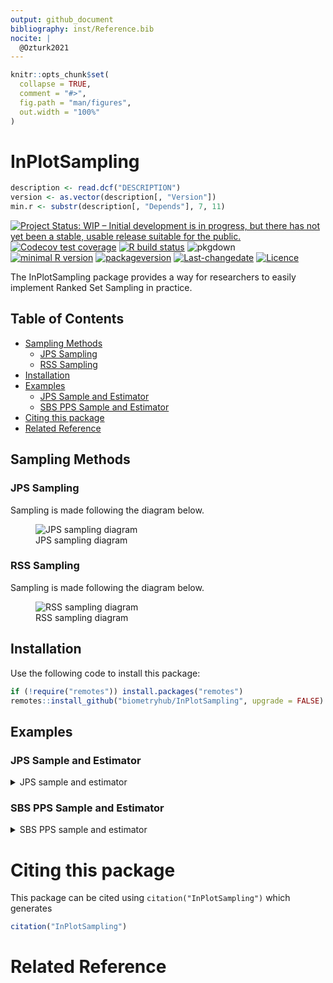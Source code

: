 ```yaml
---
output: github_document
bibliography: inst/Reference.bib
nocite: | 
  @Ozturk2021
---
```


<!-- README.md is generated from README.Rmd. Please edit that file -->

```r
knitr::opts_chunk$set(
  collapse = TRUE,
  comment = "#>",
  fig.path = "man/figures",
  out.width = "100%"
)
```

# InPlotSampling

```r
description <- read.dcf("DESCRIPTION")
version <- as.vector(description[, "Version"])
min.r <- substr(description[, "Depends"], 7, 11)
```

<!-- badges: start -->

[![Project Status: WIP – Initial development is in progress, but there has not yet been a stable, usable release suitable for the public.](http://www.repostatus.org/badges/latest/wip.svg)](http://www.repostatus.org/#wip)
[![Codecov test coverage](https://codecov.io/gh/biometryhub/RankedSetSampling/branch/main/graph/badge.svg)](https://codecov.io/gh/biometryhub/RankedSetSampling?branch=main)
[![R build status](https://github.com/biometryhub/InPlotSampling/workflows/R-CMD-check/badge.svg)](https://github.com/biometryhub/InPlotSampling/actions)
![pkgdown](https://github.com/biometryhub/InPlotSampling/workflows/pkgdown/badge.svg)
<br>
[![minimal R version](https://img.shields.io/badge/R%3E%3D-`r min.r`-6666ff.svg)](https://cran.r-project.org/)
[![packageversion](https://img.shields.io/badge/Package%20version-`r gsub('-', '--', version)`-orange.svg?style=flat-square)](/commits/main)
[![Last-changedate](https://img.shields.io/badge/last%20change-`r gsub('-', '--', Sys.Date())`-yellowgreen.svg)](/commits/main)
[![Licence](https://img.shields.io/github/license/mashape/apistatus.svg)](http://choosealicense.com/licenses/mit/)

<!-- badges: end -->

The InPlotSampling package provides a way for researchers to easily implement Ranked Set Sampling in practice.

## Table of Contents

<!-- vim-markdown-toc GFM -->

* [Sampling Methods](#sampling-methods)
  * [JPS Sampling](#jps-sampling)
  * [RSS Sampling](#rss-sampling)
* [Installation](#installation)
* [Examples](#examples)
  * [JPS Sample and Estimator](#jps-sample-and-estimator)
  * [SBS PPS Sample and Estimator](#sbs-pps-sample-and-estimator)
* [Citing this package](#citing-this-package)
* [Related Reference](#related-reference)

<!-- vim-markdown-toc -->

## Sampling Methods

### JPS Sampling

Sampling is made following the diagram below.

![JPS sampling diagram](man/figures/jps-diagram.drawio.svg)

### RSS Sampling

Sampling is made following the diagram below.

![RSS sampling diagram](man/figures/rss-diagram.drawio.svg)

## Installation

Use the following code to install this package:

```r
if (!require("remotes")) install.packages("remotes")
remotes::install_github("biometryhub/InPlotSampling", upgrade = FALSE)
```

## Examples

### JPS Sample and Estimator

<details>
  <summary>JPS sample and estimator</summary>

  ``` r
  set.seed(112)
  population_size <- 600
  # the number of samples to be ranked in each set
  H <- 3

  with_replacement <- FALSE
  sigma <- 4
  mu <- 10
  n_rankers <- 3
  # sample size
  n <- 30

  rhos <- rep(0.75, n_rankers)
  taus <- sigma * sqrt(1 / rhos^2 - 1)
  population <- qnorm((1:population_size) / (population_size + 1), mu, sigma)

  data <- InPlotSampling::jps_sample(population, n, H, taus, n_rankers, with_replacement)
  data <- data[order(data[, 2]), ]

  InPlotSampling::rss_jps_estimate(
    data,
    set_size = H,
    method = "JPS",
    confidence = 0.80,
    replace = with_replacement,
    model_based = FALSE,
    pop_size = population_size
  )
  #>          Estimator Estimate Standard Error 80% Confidence intervals
  #> 1       UnWeighted    9.570          0.526               8.88,10.26
  #> 2      Sd.Weighted    9.595          0.569             8.849,10.341
  #> 3 Aggregate Weight    9.542          0.500             8.887,10.198
  #> 4     JPS Estimate    9.502          0.650             8.651,10.354
  #> 5     SRS estimate    9.793          0.783             8.766,10.821
  #> 6          Minimum    9.542          0.500             8.887,10.198
  ```
</details>

### SBS PPS Sample and Estimator

<details>
  <summary>SBS PPS sample and estimator</summary>

  ``` r
  set.seed(112)

  # SBS sample size, PPS sample size
  sample_sizes <- c(5, 5)

  n_population <- 233
  k <- 0:(n_population - 1)
  x1 <- sample(1:13, n_population, replace = TRUE) / 13
  x2 <- sample(1:8, n_population, replace = TRUE) / 8
  y <- (x1 + x2) * runif(n = n_population, min = 1, max = 2) + 1
  measured_sizes <- y * runif(n = n_population, min = 0, max = 4)

  population <- matrix(cbind(k, x1, x2, measured_sizes), ncol = 4)
  sample_result <- sbs_pps_sample(population, sample_sizes)

  # estimate the population mean and construct a confidence interval
  df_sample <- sample_result$sample
  sample_id <- df_sample[, 1]
  y_sample <- y[sample_id]

  sbs_pps_estimates <- sbs_pps_estimate(
    population, sample_sizes, y_sample, df_sample,
    n_bootstrap = 100, alpha = 0.05
  )
  print(sbs_pps_estimates)
  #>   n1 n2 Estimate  St.error 95% Confidence intervals
  #> 1  5  5    2.849 0.1760682              2.451,3.247
  ```
</details>

# Citing this package

This package can be cited using `citation("InPlotSampling")` which generates

```r
citation("InPlotSampling")
```

# Related Reference
